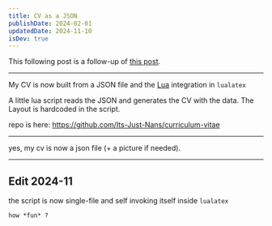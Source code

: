 ```yaml
---
title: CV as a JSON
publishDate: 2024-02-01
updatedDate: 2024-11-10
isDev: true
---
```


This following post is a follow-up of [this post](https://thoughts.n4n5.dev/cv-integration).

---

My CV is now built from a JSON file and the [Lua](https://www.lua.org/) integration in `lualatex`

A little lua script reads the JSON and generates the CV with the data. The Layout is hardcoded in the script.

repo is here: https://github.com/Its-Just-Nans/curriculum-vitae

---

yes, my cv is now a json file (+ a picture if needed).

---

## Edit 2024-11

the script is now single-file and self invoking itself inside `lualatex`

`how *fun* ?`
